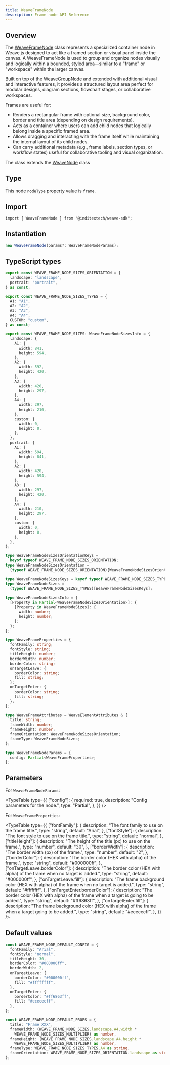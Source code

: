 ```yaml
---
title: WeaveFrameNode
description: Frame node API Reference
---
```



## Overview

The [WeaveFrameNode](https://github.com/InditexTech/weavejs/blob/main/code/packages/sdk/src/nodes/frame/frame.ts)
class represents a specialized container node in Weave.js designed to act like a framed section or visual panel inside
the canvas. A WeaveFrameNode is used to group and organize nodes visually and logically within a bounded, styled
area—similar to a "frame" or "workspace" within the larger canvas.

Built on top of the [WeaveGroupNode](/docs/sdk/api-reference/nodes/group) and extended with additional visual and
interactive features, it provides a structured layout area perfect for modular designs, diagram sections, flowchart stages,
or collaborative workspaces.

Frames are useful for:

- Renders a rectangular frame with optional size, background color, border and title area (depending on design requirements).
- Acts as a container where users can add child nodes that logically belong inside a specific framed area.
- Allows dragging and interacting with the frame itself while maintaining the internal layout of its child nodes.
- Can carry additional metadata (e.g., frame labels, section types, or workflow states) useful for collaborative tooling and
  visual organization.

The class extends the [WeaveNode](/docs/sdk/api-reference/nodes/node) class

## Type

This node `nodeType` property value is `frame`.

## Import

```shell
import { WeaveFrameNode } from "@inditextech/weave-sdk";
```

## Instantiation

```ts
new WeaveFrameNode(params?: WeaveFrameNodeParams);
```

## TypeScript types

```ts
export const WEAVE_FRAME_NODE_SIZES_ORIENTATION = {
  landscape: "landscape",
  portrait: "portrait",
} as const;

export const WEAVE_FRAME_NODE_SIZES_TYPES = {
  A1: "A1",
  A2: "A2",
  A3: "A3",
  A4: "A4",
  CUSTOM: "custom",
} as const;

export const WEAVE_FRAME_NODE_SIZES: WeaveFrameNodeSizesInfo = {
  landscape: {
    A1: {
      width: 841,
      height: 594,
    },
    A2: {
      width: 592,
      height: 420,
    },
    A3: {
      width: 420,
      height: 297,
    },
    A4: {
      width: 297,
      height: 210,
    },
    custom: {
      width: 0,
      height: 0,
    },
  },
  portrait: {
    A1: {
      width: 594,
      height: 841,
    },
    A2: {
      width: 420,
      height: 594,
    },
    A3: {
      width: 297,
      height: 420,
    },
    A4: {
      width: 210,
      height: 297,
    },
    custom: {
      width: 0,
      height: 0,
    },
  },
};

type WeaveFrameNodeSizesOrientationKeys =
  keyof typeof WEAVE_FRAME_NODE_SIZES_ORIENTATION;
type WeaveFrameNodeSizesOrientation =
  (typeof WEAVE_FRAME_NODE_SIZES_ORIENTATION)[WeaveFrameNodeSizesOrientationKeys];

type WeaveFrameNodeSizesKeys = keyof typeof WEAVE_FRAME_NODE_SIZES_TYPES;
type WeaveFrameNodeSizes =
  (typeof WEAVE_FRAME_NODE_SIZES_TYPES)[WeaveFrameNodeSizesKeys];

type WeaveFrameNodeSizesInfo = {
  [Property in Partial<WeaveFrameNodeSizesOrientation>]: {
    [Property in WeaveFrameNodeSizes]: {
      width: number;
      height: number;
    };
  };
};

type WeaveFrameProperties = {
  fontFamily: string;
  fontStyle: string;
  titleHeight: number;
  borderWidth: number;
  borderColor: string;
  onTargetLeave: {
    borderColor: string;
    fill: string;
  };
  onTargetEnter: {
    borderColor: string;
    fill: string;
  };
};

type WeaveFrameAttributes = WeaveElementAttributes & {
  title: string;
  frameWidth: number;
  frameHeight: number;
  frameOrientation: WeaveFrameNodeSizesOrientation;
  frameType: WeaveFrameNodeSizes;
};

type WeaveFrameNodeParams = {
  config: Partial<WeaveFrameProperties>;
};
```

## Parameters

For `WeaveFrameNodeParams`:

<TypeTable
  type={{
    ["config"]: {
      required: true,
      description: "Config parameters for the node.",
      type: "Partial<WeaveFrameProperties>",
    },
  }}
/>

For `WeaveFrameProperties`:

<TypeTable
  type={{
    ["fontFamily"]: {
      description: "The font family to use on the frame title.",
      type: "string",
      default: "Arial",
    },
    ["fontStyle"]: {
      description: "The font style to use on the frame title.",
      type: "string",
      default: "normal",
    },
    ["titleHeight"]: {
      description: "The height of the title (px) to use on the frame.",
      type: "number",
      default: "30",
    },
    ["borderWidth"]: {
      description: "The border width (px) of the frame.",
      type: "number",
      default: "2",
    },
    ["borderColor"]: {
      description: "The border color (HEX with alpha) of the frame.",
      type: "string",
      default: "#000000ff",
    },
    ["onTargetLeave.borderColor"]: {
      description:
        "The border color (HEX with alpha) of the frame when no target is added.",
      type: "string",
      default: "#000000ff",
    },
    ["onTargetLeave.fill"]: {
      description:
        "The frame background color (HEX with alpha) of the frame when no target is added.",
      type: "string",
      default: "#ffffffff",
    },
    ["onTargetEnter.borderColor"]: {
      description:
        "The border color (HEX with alpha) of the frame when a target is going to be added.",
      type: "string",
      default: "#ff6863ff",
    },
    ["onTargetEnter.fill"]: {
      description:
        "The frame background color (HEX with alpha) of the frame when a target going to be added.",
      type: "string",
      default: "#ecececff",
    },
  }}
/>

## Default values

```ts
const WEAVE_FRAME_NODE_DEFAULT_CONFIG = {
  fontFamily: "Arial",
  fontStyle: "normal",
  titleHeight: 30,
  borderColor: "#000000ff",
  borderWidth: 2,
  onTargetLeave: {
    borderColor: "#000000ff",
    fill: "#ffffffff",
  },
  onTargetEnter: {
    borderColor: "#ff6863ff",
    fill: "#ecececff",
  },
};

const WEAVE_FRAME_NODE_DEFAULT_PROPS = {
  title: "Frame XXX",
  frameWidth: (WEAVE_FRAME_NODE_SIZES.landscape.A4.width *
    WEAVE_FRAME_NODE_SIZES_MULTIPLIER) as number,
  frameHeight: (WEAVE_FRAME_NODE_SIZES.landscape.A4.height *
    WEAVE_FRAME_NODE_SIZES_MULTIPLIER) as number,
  frameType: WEAVE_FRAME_NODE_SIZES_TYPES.A4 as string,
  frameOrientation: WEAVE_FRAME_NODE_SIZES_ORIENTATION.landscape as string,
};
```
